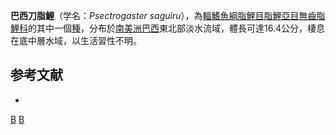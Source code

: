 {{Speciesbox
| taxon = Psectrogaster saguiru
| status = NE
| status_system = IUCN3.1
| authority = [[Fowler|Fowler]], 1941
| synonyms = *''Curimata saguiru''<br /><small>Fowler, 1941</small>
}}
'''巴西刀脂鯉'''（学名：''Psectrogaster saguiru''），為[[輻鰭魚綱|輻鰭魚綱]][[脂鯉目|脂鯉目]][[脂鯉亞目|脂鯉亞目]][[無齒脂鯉科|無齒脂鯉科]]的其中一個[[種|種]]，分布於[[南美洲|南美洲]][[巴西|巴西]]東北部淡水流域，體長可達16.4公分，棲息在底中層水域，以生活習性不明。

==参考文献==
{{refbegin}}
*{{FishBase_species|genus=Psectrogaster|species=saguiru|year=2013|month=8}}
{{refend}}
{{Taxonbar|from=Q5569884}}

[[Category:刀脂鯉屬|B]]
[[Category:1941年描述的鱼类|B]]


{{魚類小作品}}